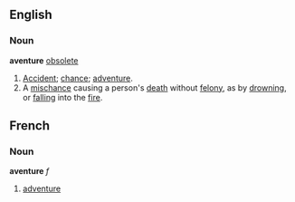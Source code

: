 ==English==
===Noun===
'''aventure'''  [[obsolete]]
#[[Accident]]; [[chance]]; [[adventure]].
#A [[mischance]] causing a person's [[death]] without [[felony]], as by [[drown]]ing, or [[fall]]ing into the [[fire]].

==French==
===Noun===
'''aventure''' ''f''

#[[adventure]]